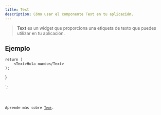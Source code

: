 ```yaml
---
title: Text
description: Cómo usar el componente Text en tu aplicación.
---
```



> **Text** es un widget que proporciona una etiqueta de texto que puedes utilizar en tu aplicación.

## Ejemplo


    return (
        <Text>Hola mundo</Text>
    );
}

`;

<Code code={textExample} title='example_text.tsx' lang='tsx' />

Aprende más sobre [`Text`](https://vixen-js.github.io/docs/build-application-vanilla/Basic-Widgets/QLabel).
